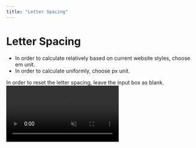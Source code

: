 ```yaml
---
title: "Letter Spacing"
---
```



# Letter Spacing

- In order to calculate relatively based on current website styles, choose <span className="text-primary">em</span> unit. 
- In order to calculate uniformly, choose <span className="text-primary">px</span> unit. 

<Callout type="info">
  In order to reset the letter spacing, leave the input box as blank.
</Callout>


<br/>

<video className="rounded-lg" muted controls loop playsinline src="/custom-style/change-letter-spacing.webm" />